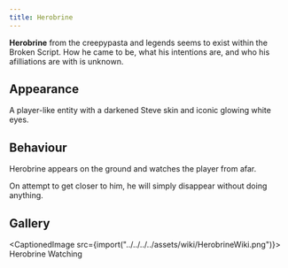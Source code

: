 ```yaml
---
title: Herobrine
---
```



**Herobrine** from the creepypasta and legends seems to exist within the
Broken Script. How he came to be, what his intentions are, and who his
afilliations are with is unknown.

## Appearance

A player-like entity with a darkened Steve skin and iconic glowing white
eyes.

## Behaviour

Herobrine appears on the ground and watches the player from afar.

On attempt to get closer to him, he will simply disappear without doing
anything.

## Gallery

<CaptionedImage src={import("../../../../assets/wiki/HerobrineWiki.png")}>
    Herobrine Watching
</CaptionedImage>
